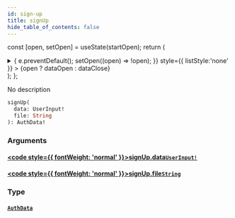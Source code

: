 ```yaml
---
id: sign-up
title: signUp
hide_table_of_contents: false
---
```






const [open, setOpen] = useState(startOpen);
return (
<details {...(open ? { open: true } : {})} className="details" style={{ border:'none', boxShadow:'none', background:'var(--ifm-background-color)' }}>
<summary
onClick={(e) => {
e.preventDefault();
setOpen((open) => !open);
}}
style={{ listStyle:'none' }} >
{open ? dataOpen : dataClose}
</summary>
{open && children}
</details>
);
};

No description

```graphql
signUp(
  data: UserInput!
  file: String
): AuthData!
```

### Arguments

#### [<code style={{ fontWeight: 'normal' }}>signUp.<b>data</b></code>](#)<Bullet />[`UserInput!`](/schema/inputs/user-input) <Badge class="secondary" text="non-null"/> <Badge class="secondary" text="input"/>

>

#### [<code style={{ fontWeight: 'normal' }}>signUp.<b>file</b></code>](#)<Bullet />[`String`](/schema/scalars/string) <Badge class="secondary" text="scalar"/>

>

### Type

#### [`AuthData`](/schema/objects/auth-data) <Badge class="secondary" text="object"/>

>
